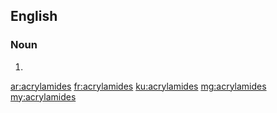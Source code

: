 ==English==

===Noun===
{{head|en|plural}}

# {{plural of|acrylamide|lang=en}}

[[ar:acrylamides]]
[[fr:acrylamides]]
[[ku:acrylamides]]
[[mg:acrylamides]]
[[my:acrylamides]]